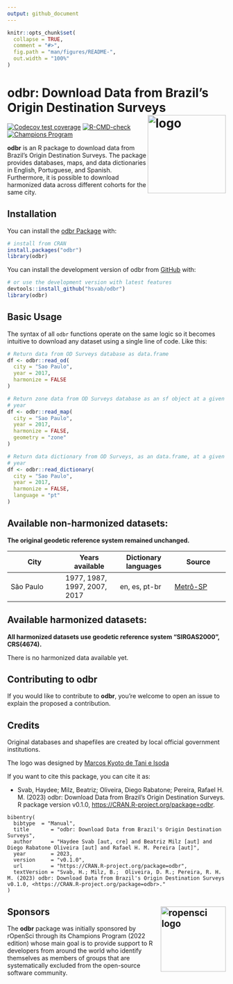 ```yaml
---
output: github_document
---
```


<!-- README.md is generated from README.Rmd. Please edit only the Rmd file -->

```r
knitr::opts_chunk$set(
  collapse = TRUE,
  comment = "#>",
  fig.path = "man/figures/README-",
  out.width = "100%"
)
```

# odbr: Download Data from Brazil's Origin Destination Surveys <img align="right" src="man/figures/ODBRlogov4hexagonal.png" alt="logo" width="180">

<!-- badges: start -->
<!-- uncomment after the package is released at CRAN
[![CRAN
   status](https://www.r-pkg.org/badges/version/censobr)](https://CRAN.R-project.org/package=censobr)
[![CRAN/METACRAN Total
   downloads](http://cranlogs.r-pkg.org/badges/grand-total/censobr?color=blue)](https://CRAN.R-project.org/package=censobr) [![Codecov test
-->
[![Codecov test
coverage](https://codecov.io/gh/hsvab/odbr/branch/main/graph/badge.svg)](https://app.codecov.io/gh/hsvab/odbr?branch=main)
[![R-CMD-check](https://github.com/hsvab/odbr/actions/workflows/R-CMD-check.yaml/badge.svg?branch=main)](https://github.com/hsvab/odbr/actions?query=branch%3Amain)
[![Champions Program](https://raw.githubusercontent.com/ropensci-org/badges/main/svgs/champions-program.svg)](https://ropensci.org/champions/)

<!-- badges: end -->

**odbr** is an R package to download data from Brazil's Origin Destination
Surveys. The package provides databases, maps, and data dictionaries in English,
Portuguese, and Spanish. Furthermore, it is possible to download harmonized data
across different cohorts for the same city.


## Installation

You can install the [odbr Package](https://CRAN.R-project.org/package=odbr)
with:

``` r
# install from CRAN
install.packages("odbr")
library(odbr)
```

You can install the development version of odbr from
[GitHub](https://github.com/hsvab/odbr) with:

``` r
# or use the development version with latest features
devtools::install_github("hsvab/odbr")
library(odbr)
```


## Basic Usage

The syntax of all `odbr` functions operate on the same logic so it becomes
intuitive to download any dataset using a single line of code. Like this:

```r
# Return data from OD Surveys database as data.frame
df <- odbr::read_od(
  city = "Sao Paulo",
  year = 2017,
  harmonize = FALSE
)

# Return zone data from OD Surveys database as an sf object at a given city and
# year
df <- odbr::read_map(
  city = "Sao Paulo",
  year = 2017,
  harmonize = FALSE,
  geometry = "zone"
)

# Return data dictionary from OD Surveys, as an data.frame, at a given city and
# year
df <- odbr::read_dictionary(
  city = "Sao Paulo",
  year = 2017,
  harmonize = FALSE,
  language = "pt"
)
```

## Available non-harmonized datasets:

**The original geodetic reference system remained unchanged.**

| City | Years available | Dictionary languages | Source |
|-----|-----|-----|-----|
| São Paulo | 1977, 1987, 1997, 2007, 2017 | en, es, pt-br | [Metrô-SP](https://transparencia.metrosp.com.br/dataset/pesquisa-origem-e-destino)


## Available harmonized datasets:

**All harmonized datasets use geodetic reference system "SIRGAS2000", CRS(4674).**

There is no harmonized data available yet.


## Contributing to odbr
If you would like to contribute to **odbr**, you're welcome to open an issue to
explain the proposed a contribution.


## Credits

Original databases and shapefiles are created by local official government
institutions.

The logo was designed by [Marcos Kyoto de Tani e Isoda](https://www.instagram.com/redes.urbanas/)

If you want to cite this package, you can cite it as:

- Svab, Haydee; Milz, Beatriz; Oliveira, Diego Rabatone; Pereira, Rafael H. M. (2023) odbr: Download Data from Brazil's Origin Destination Surveys. R package version v0.1.0, <https://CRAN.R-project.org/package=odbr>.

```
bibentry(
  bibtype  = "Manual",
  title       = "odbr: Download Data from Brazil's Origin Destination Surveys",
  author      = "Haydee Svab [aut, cre] and Beatriz Milz [aut] and Diego Rabatone Oliveira [aut] and Rafael H. M. Pereira [aut]",
  year        = 2023,
  version     = "v0.1.0",
  url         = "https://CRAN.R-project.org/package=odbr",
  textVersion = "Svab, H.; Milz, B.;  Oliveira, D. R.; Pereira, R. H. M. (2023) odbr: Download Data from Brazil's Origin Destination Surveys v0.1.0, <https://CRAN.R-project.org/package=odbr>."
)

```

## Sponsors <a href="https://ropensci.org/"><img align="right" src="man/figures/ropenscilogo.png" alt="ropensci logo" width="150" /></a>

The **odbr** package was initially sponsored by rOpenSci through its Champions
Program (2022 edition) whose main goal is to provide support to R developers
from around the world who identify themselves as members of groups that are
systematically excluded from the open-source software community.
